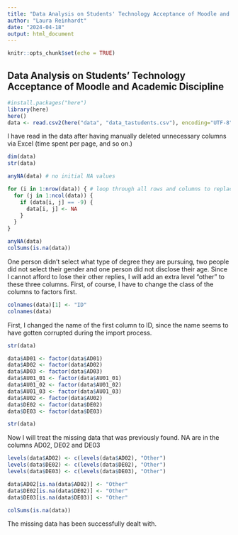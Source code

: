 ```yaml
---
title: "Data Analysis on Students' Technology Acceptance of Moodle and Academic Discipline"
author: "Laura Reinhardt"
date: "2024-04-18"
output: html_document
---
```


```r
knitr::opts_chunk$set(echo = TRUE)
```

## Data Analysis on Students' Technology Acceptance of Moodle and Academic Discipline


```r
#install.packages("here")
library(here)
here()
data <- read.csv2(here("data", "data_tastudents.csv"), encoding="UTF-8", fileEncoding="latin1")
```
I have read in the data after having manually deleted unnecessary columns via Excel (time spent per page, and so on.)

```r
dim(data)
str(data)
```

```r
anyNA(data) # no initial NA values

for (i in 1:nrow(data)) { # loop through all rows and columns to replace empty values that are coded as -9 as actual NA that are recognized by R
  for (j in 1:ncol(data)) {
    if (data[i, j] == -9) {
      data[i, j] <- NA
    }
  }
}
```

```r
anyNA(data)
colSums(is.na(data))
```
One person didn't select what type of degree they are pursuing, two people did not select their gender and one person did not disclose their age. Since I cannot afford to lose their other replies, I will add an extra level "other" to these three columns. First, of course, I have to change the class of the columns to factors first.

```r
colnames(data)[1] <- "ID"
colnames(data)
```
First, I changed the name of the first column to ID, since the name seems to have gotten corrupted during the import process.

```r
str(data)
```
```r
data$AD01 <- factor(data$AD01)
data$AD02 <- factor(data$AD02)
data$AD03 <- factor(data$AD03)
data$AU01_01 <- factor(data$AU01_01)
data$AU01_02 <- factor(data$AU01_02)
data$AU01_03 <- factor(data$AU01_03)
data$AU02 <- factor(data$AU02)
data$DE02 <- factor(data$DE02)
data$DE03 <- factor(data$DE03)

str(data)
```
 
Now I will treat the missing data that was previously found. NA are in the columns AD02, DE02 and DE03

```r
levels(data$AD02) <- c(levels(data$AD02), "Other")
levels(data$DE02) <- c(levels(data$DE02), "Other")
levels(data$DE03) <- c(levels(data$DE03), "Other")

data$AD02[is.na(data$AD02)] <- "Other"
data$DE02[is.na(data$DE02)] <- "Other"
data$DE03[is.na(data$DE03)] <- "Other"

colSums(is.na(data))
```
The missing data has been successfully dealt with.
